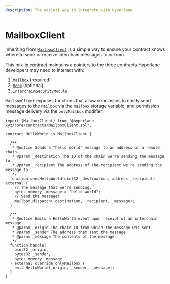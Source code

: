 ```yaml
---
description: The easiest way to integrate with Hyperlane
---
```


# MailboxClient

Inheriting from [`MailboxClient`](https://github.com/hyperlane-xyz/hyperlane-monorepo/blob/v3/solidity/contracts/MailboxClient.sol) is a simple way to ensure your contract knows where to send or receive interchain messages to or from.

This mix-in contract maintains a pointers to the three contracts Hyperlane developers may need to interact with:

1. [`Mailbox`](../messaging/messaging-interface.mdx) (required)
2. [`Hook`](../hooks/interchain-gas.mdx) (optional)
3. `InterchainSecurityModule`

`MailboxClient` exposes functions that allow subclasses to easily send messages to the `Mailbox` via the `mailbox` storage variable, and permission message delivery via the `onlyMailbox` modifier.

```solidity
import {MailboxClient} from "@hyperlane-xyz/core/contracts/MailboxClient.sol";

contract HelloWorld is MailboxClient {
  
  /**
   * @notice Sends a "hello world" message to an address on a remote chain.
   * @param _destination The ID of the chain we're sending the message to.
   * @param _recipient The address of the recipient we're sending the message to.
   */
  function sendHelloWorld(uint32 _destination, address _recipient) external {
    // The message that we're sending.
    bytes memory _message = "hello world";
    // Send the message! 
    mailbox.dispatch(_destination, _recipient, _message);
  }

  /**
   * @notice Emits a HelloWorld event upon receipt of an interchain message
   * @param _origin The chain ID from which the message was sent
   * @param _sender The address that sent the message
   * @param _message The contents of the message
   */
  function handle(
    uint32 _origin,
    bytes32 _sender,
    bytes memory _message
  ) external override onlyMailbox {
    emit HelloWorld(_origin, _sender, _message);
  }
}
```
